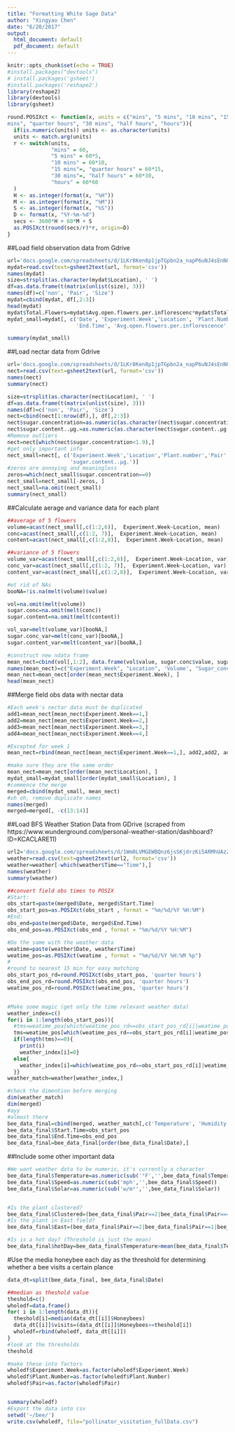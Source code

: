 ```yaml
---
title: "Formatting White Sage Data"
author: "Xingyao Chen"
date: "6/20/2017"
output:
  html_document: default
  pdf_document: default
---
```


```r
knitr::opts_chunk$set(echo = TRUE)
#install.packages("devtools")
# install.packages('gsheet')
#install.packages('reshape2')
library(reshape2)
library(devtools)
library(gsheet)

round.POSIXct <- function(x, units = c("mins", "5 mins", "10 mins", "15 
mins", "quarter hours", "30 mins", "half hours", "hours")){
  if(is.numeric(units)) units <- as.character(units)
  units <- match.arg(units)
  r <- switch(units,
              "mins" = 60,
              "5 mins" = 60*5,
              "10 mins" = 60*10,
              "15 mins"=, "quarter hours" = 60*15,
              "30 mins"=, "half hours" = 60*30,
              "hours" = 60*60
  )
  H <- as.integer(format(x, "%H"))
  M <- as.integer(format(x, "%M"))
  S <- as.integer(format(x, "%S"))
  D <- format(x, "%Y-%m-%d")
  secs <- 3600*H + 60*M + S
  as.POSIXct(round(secs/r)*r, origin=D)
}
```

##Load field observation data from Gdrive
```r
url='docs.google.com/spreadsheets/d/1LKr8Ken8p1jpTGpbn2a_napP6uNJ4sEnN8gdDSEQGxY/edit#gid=1630939193'
mydat=read.csv(text=gsheet2text(url, format='csv'))
names(mydat)
size=strsplit(as.character(mydat$Location), ' ')
df=as.data.frame(t(matrix(unlist(size), 3)))
names(df)=c('non', 'Pair', 'Size')
mydat=cbind(mydat, df[,2:3])
head(mydat)
mydat$Total.Flowers=mydat$Avg.open.flowers.per.inflorescenc*mydat$Total.inflorescenses
mydat_small=mydat[, c('Date', 'Experiment.Week','Location', 'Plant.Number','Pair','Size', 'Start.Time',
                      'End.Time', 'Avg.open.flowers.per.inflorescence', 'Total.inflorescenses','Total.Flowers', 'Honeybees')]

summary(mydat_small)
```

##Load nectar data from Gdrive

```r
url='docs.google.com/spreadsheets/d/1LKr8Ken8p1jpTGpbn2a_napP6uNJ4sEnN8gdDSEQGxY/edit#gid=212997740'
nect=read.csv(text=gsheet2text(url, format='csv'))
names(nect)
summary(nect)

size=strsplit(as.character(nect$Location), ' ')
df=as.data.frame(t(matrix(unlist(size), 3)))
names(df)=c('non', 'Pair', 'Size')
nect=cbind(nect[1:nrow(df),], df[,2:3])
nect$sugar.concentration=as.numeric(as.character(nect$sugar.concentration))
nect$sugar.content..µg.=as.numeric(as.character(nect$sugar.content..µg.))
#Remove outliers
nect=nect[which(nect$sugar.concentration<1.9),]
#get only important info
nect_small=nect[, c('Experiment.Week','Location','Plant.number','Pair', 'Size', 'volume.of.nectar..µl.','sugar.concentration', 
                    'sugar.content..µg.')]
#zeros are annoying and meaningless
zeros=which(nect_small$sugar.concentration==0)
nect_small=nect_small[-zeros, ]
nect_small=na.omit(nect_small)
summary(nect_small)
```

##Calculate aerage and variance data for each plant  
```r
##average of 5 flowers
volume=acast(nect_small[,c(1:2,6)],  Experiment.Week~Location, mean)
conc=acast(nect_small[,c(1:2, 7)],  Experiment.Week~Location, mean)
content=acast(nect_small[,c(1:2,8)],  Experiment.Week~Location, mean)

##variance of 5 flowers
volume_var=acast(nect_small[,c(1:2,6)],  Experiment.Week~Location, var)
conc_var=acast(nect_small[,c(1:2, 7)],  Experiment.Week~Location, var)
content_var=acast(nect_small[,c(1:2,8)],  Experiment.Week~Location, var)

#et rid of NAs
booNA=!is.na(melt(volume)$value)

vol=na.omit(melt(volume))
sugar.conc=na.omit(melt(conc))
sugar.content=na.omit(melt(content))

vol_var=melt(volume_var)[booNA,]
sugar.conc_var=melt(conc_var)[booNA,]
sugar.content_var=melt(content_var)[booNA,]

#construct new ndata frame
mean_nect=cbind(vol[,1:2], data.frame(vol$value, sugar.conc$value, sugar.content$value, vol_var$value, sugar.conc_var$value,sugar.content_var$value))
names(mean_nect)=c("Experiment.Week", "Location", 'Volume', "Sugar_conc", 'Sugar_content', 'Volume_var', 'Sugar_conc_var', 'Sugar_content_var')
mean_nect=mean_nect[order(mean_nect$Experiment.Week), ]
head(mean_nect)
```

##Merge field obs data with nectar data
```r
#Each week's nectar data must be duplicated
add1=mean_nect[mean_nect$Experiment.Week==1,]
add2=mean_nect[mean_nect$Experiment.Week==2,]
add3=mean_nect[mean_nect$Experiment.Week==3,]
add4=mean_nect[mean_nect$Experiment.Week==4,]

#Excepted for week 1
mean_nect=rbind(mean_nect[mean_nect$Experiment.Week==1,], add2,add2, add3, add3, add4, add4)

#make sure they are the same order
mean_nect=mean_nect[order(mean_nect$Location), ]
mydat_small=mydat_small[order(mydat_small$Location), ]
#commence the merge
merged=cbind(mydat_small, mean_nect)
#uh oh, remove duplicate names
names(merged)
merged=merged[, -c(13:14)]
```

##Load BFS Weather Station Data from GDrive (scraped from https://www.wunderground.com/personal-weather-station/dashboard?ID=KCACLARE11)
```r
url2='docs.google.com/spreadsheets/d/1Wm0LVMGEWBQnz6jsSKjdrzKi5ARMhUAzZMN_chvg7M4/edit?usp=sharing'
weather=read.csv(text=gsheet2text(url2, format='csv'))
weather=weather[-which(weather$Time=="Time"),]
names(weather)
summary(weather)

##convert field obs times to POSIX
#Start:
obs_start=paste(merged$Date, merged$Start.Time)
obs_start_pos=as.POSIXct(obs_start , format = "%m/%d/%Y %H:%M")
#End:
obs_end=paste(merged$Date, merged$End.Time)
obs_end_pos=as.POSIXct(obs_end , format = "%m/%d/%Y %H:%M")

#Do the same with the weather data
weatime=paste(weather$Date, weather$Time)
weatime_pos=as.POSIXct(weatime , format = "%m/%d/%Y %H:%M %p")
# 
#round to nearest 15 min for easy matching
obs_start_pos_rd=round.POSIXct(obs_start_pos, 'quarter hours')
obs_end_pos_rd=round.POSIXct(obs_end_pos, 'quarter hours')
weatime_pos_rd=round.POSIXct(weatime_pos, 'quarter hours')


#Make some magic (get only the time relevant weather data)
weather_index=c()
for(i in 1:length(obs_start_pos)){
  #tms=weatime_pos[which(weatime_pos_rd==obs_start_pos_rd[i]|weatime_pos_rd==obs_start_pos_rd[i]-15*60|weatime_pos_rd==obs_end_pos_rd[i]|(weatime_pos_rd==obs_end_pos_rd[i]+15*60))]
  tms=weatime_pos[which(weatime_pos_rd==obs_start_pos_rd[i]|weatime_pos_rd==obs_end_pos_rd[i])]
  if(length(tms)==0){
    print(i)
    weather_index[i]=0}
  else{
    weather_index[i]=which(weatime_pos_rd==obs_start_pos_rd[i]|weatime_pos_rd==obs_end_pos_rd[i])[1]
  }}
weather_match=weather[weather_index,]

#check the dimention before merging
dim(weather_match)
dim(merged)
#ayy
#almost there
bee_data_final=cbind(merged, weather_match[,c('Temperature', 'Humidity', 'Wind','Speed','Gust', 'Pressure','Solar')])
bee_data_final$Start.Time=obs_start_pos
bee_data_final$End.Time=obs_end_pos
bee_data_final=bee_data_final[order(bee_data_final$Date),]
```

##Include some other important data
```r
#We want weather data to be numeric, it's currently a character
bee_data_final$Temperature=as.numeric(sub('°F','',bee_data_final$Temperature))
bee_data_final$Speed=as.numeric(sub('mph','',bee_data_final$Speed))
bee_data_final$Solar=as.numeric(sub('w/m²','',bee_data_final$Solar))


#Is the plant clustered?
bee_data_final$Clustered=(bee_data_final$Pair==2|bee_data_final$Pair==4|bee_data_final$Pair==6|bee_data_final$Pair==7)
#Is the plant in East field?
bee_data_final$East=(bee_data_final$Pair==2|bee_data_final$Pair==1|bee_data_final$Pair==7)

#Is is a hot day? (Threshold is just the mean)
bee_data_final$hotDay=bee_data_final$Temperature>mean(bee_data_final$Temperature)
```

#Use the media honeybee each day as the threshold for determining whether a bee visits a certain plance
```r
data_dt=split(bee_data_final, bee_data_final$Date)

##median as theshold value
theshold=c()
wholedf=data.frame()
for( i in 1:length(data_dt)){
  theshold[i]=median(data_dt[[i]]$Honeybees)
  data_dt[[i]]$visits=(data_dt[[i]]$Honeybees>=theshold[i])
  wholedf=rbind(wholedf, data_dt[[i]])
}
#look at the thresholds
theshold

#make these into factors
wholedf$Experiment.Week=as.factor(wholedf$Experiment.Week)
wholedf$Plant.Number=as.factor(wholedf$Plant.Number)
wholedf$Pair=as.factor(wholedf$Pair)


summary(wholedf)
#Export the data into csv
setwd('~/bee/')
write.csv(wholedf, file="pollinator_visitation_fullData.csv")
```
